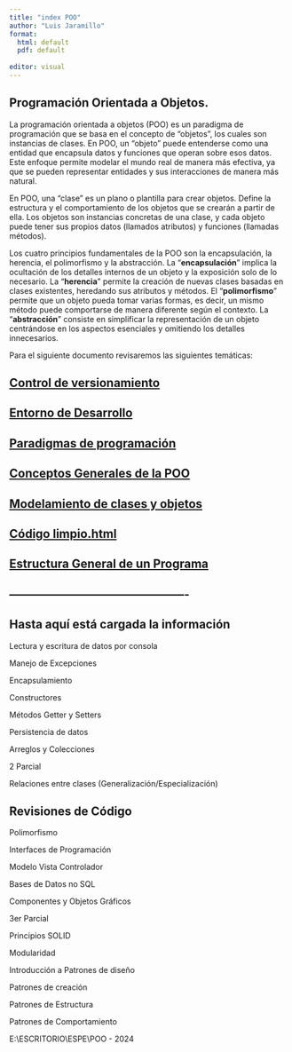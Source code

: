 ```yaml
---
title: "index POO"
author: "Luis Jaramillo"
format: 
  html: default
  pdf: default
  
editor: visual
---
```


## Programación Orientada a Objetos.

La programación orientada a objetos (POO) es un paradigma de programación que se basa en el concepto de "objetos", los cuales son instancias de clases. En POO, un "objeto" puede entenderse como una entidad que encapsula datos y funciones que operan sobre esos datos. Este enfoque permite modelar el mundo real de manera más efectiva, ya que se pueden representar entidades y sus interacciones de manera más natural.

En POO, una "clase" es un plano o plantilla para crear objetos. Define la estructura y el comportamiento de los objetos que se crearán a partir de ella. Los objetos son instancias concretas de una clase, y cada objeto puede tener sus propios datos (llamados atributos) y funciones (llamadas métodos).

Los cuatro principios fundamentales de la POO son la encapsulación, la herencia, el polimorfismo y la abstracción. La "**encapsulación**" implica la ocultación de los detalles internos de un objeto y la exposición solo de lo necesario. La "**herencia**" permite la creación de nuevas clases basadas en clases existentes, heredando sus atributos y métodos. El "**polimorfismo**" permite que un objeto pueda tomar varias formas, es decir, un mismo método puede comportarse de manera diferente según el contexto. La "**abstracción**" consiste en simplificar la representación de un objeto centrándose en los aspectos esenciales y omitiendo los detalles innecesarios.

Para el siguiente documento revisaremos las siguientes temáticas:

## [Control de versionamiento](control%20de%20versionamiento.html)

## [Entorno de Desarrollo](Entorno_de_Desarrollo.html)

## [Paradigmas de programación](Paradigmas.html)

## [Conceptos Generales de la POO](Principios%20generales.html)

## [Modelamiento de clases y objetos](UML.html)

## [Código limpio.html](Código%20limpio.html)

## [Estructura General de un Programa](estructura_general_programa.html)

## ----------------------------------------------

## 

## 

## Hasta aquí está cargada la información

Lectura y escritura de datos por consola

Manejo de Excepciones

Encapsulamiento

Constructores

Métodos Getter y Setters

Persistencia de datos

Arreglos y Colecciones

2 Parcial

Relaciones entre clases (Generalización/Especialización)

## Revisiones de Código

Polimorfismo

Interfaces de Programación

Modelo Vista Controlador

Bases de Datos no SQL

Componentes y Objetos Gráficos

3er Parcial

Principios SOLID

Modularidad

Introducción a Patrones de diseño

Patrones de creación

Patrones de Estructura

Patrones de Comportamiento

E:\\ESCRITORIO\\ESPE\\POO - 2024

